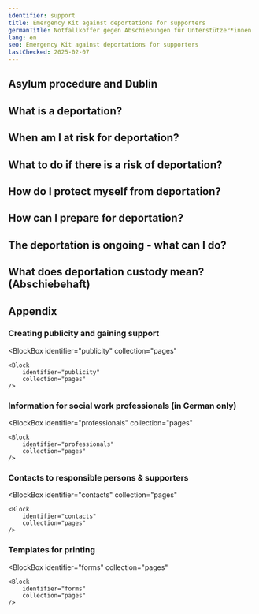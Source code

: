 ```yaml
---
identifier: support
title: Emergency Kit against deportations for supporters
germanTitle: Notfallkoffer gegen Abschiebungen für Unterstützer*innen
lang: en
seo: Emergency Kit against deportations for supporters
lastChecked: 2025-02-07
---
```



<Block identifier="kit-intro" />

<SupportBox title="Additional information for volunteer supporters">
    <Block identifier="kit-intro-support"/>
</SupportBox>

<Block identifier="kit-advice" />

<SupportBox title="Additional information for supporters on the topic of counselling">
    <Block identifier="kit-advice-support"/>
</SupportBox>

## Asylum procedure and Dublin

<Block identifier="kit-procedure-dublin"/>

<SupportBox title="Additional information for supporters on the topic of asylum procedures">
    <Block identifier="kit-procedure-support"/>
</SupportBox>

## What is a deportation?

<Block identifier="kit-deportation-definition"/>

## When am I at risk for deportation?

<Block identifier="kit-deportation-risk"/>

<SupportBox title="Additional information for supporters on the topic of imminent deportation">
    <Block identifier="kit-deportation-risk-support"/>
</SupportBox>

## What to do if there is a risk of deportation?

<Block identifier="kit-stress" />

<SupportBox title="Additional information for supporters on the topic of stress caused by the risk of deportation">
    <Block identifier="kit-stress-support"/>
</SupportBox>

<Block identifier="kit-residence" />

<SupportBox title=" Additional information for supporters on the right to stay">
    <Block identifier="kit-residence-support"/>
</SupportBox>

## How do I protect myself from deportation?

<Block identifier="kit-prevent-deportation" />

## How can I prepare for deportation?

<Block identifier="kit-prepare-deportation" />

<SupportBox title="Additional information for supporters on the topic: Preparing for deportation">
    <Block identifier="kit-prepare-deportation-support"/>
</SupportBox>

## The deportation is ongoing - what can I do?

<Block identifier="kit-police" />

<SupportBox title="Additional information for supporters on the topic: Police and Deportation">
    <Block identifier="kit-police-support"/>
</SupportBox>

<Block identifier="kit-ongoing-deportation" />

<SupportBox title="Additional information for supporters on the topic of ongoing deportation">
    <Block identifier="kit-ongoing-deportation-support"/>
</SupportBox>

## What does deportation custody mean? (Abschiebehaft)

<Block identifier="kit-detention" />

## Appendix

<Block identifier="kit-outro" />

###  Creating publicity and gaining support

<BlockBox
    identifier="publicity"
    collection="pages"
>
    <Block
        identifier="publicity"
        collection="pages"
    />
</BlockBox>

###  Information for social work professionals (in German only)

<BlockBox
    identifier="professionals"
    collection="pages"
>
    <Block
        identifier="professionals"
        collection="pages"
    />
</BlockBox>

### Contacts to responsible persons & supporters

<BlockBox
    identifier="contacts"
    collection="pages"
>
    <Block
        identifier="contacts"
        collection="pages"
    />
</BlockBox>

### Templates for printing

<BlockBox
    identifier="forms"
    collection="pages"
>
    <Block
        identifier="forms"
        collection="pages"
    />
</BlockBox>


